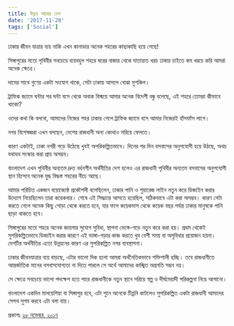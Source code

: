 ```yaml
---
title: উন্নত আয়ের দেশ
date: '2017-11-28'
tags: ['Social']
---
```


ঢাকার জীবন যাত্রার ব্যয় নাকি এখন কানাডার অনেক শহরের কাছাকাছি হয়ে গেছে!

সিঙ্গাপুরের মতো পৃথিবীর সবচেয়ে ব্যয়বহুল শহরে ঘরের বাজার থেকে যাতায়াত খরচ ঢাকার চাইতে কম খরচে করি আমরা অনেক ক্ষেত্রে।

দামের সাথে গুণের একটা সংযোগ থাকে, সেটা ঢাকায় আসলে বোঝা মুশকিল।

ট্রাফিক জ্যামে ঘন্টার পর ঘন্টা বসে থেকে অবাক বিস্ময়ে আমার অনেক বিদেশী বন্ধু বলেছে, এই শহরে তোমরা কীভাবে থাকো?

ওদের কথা কি বলবো, আমাদের নিজের শহর ঢাকায় গেলে ট্রাফিক জ্যামে বসে আমার নিজেরই হাঁসফাঁস লাগে।

নগর বিশেষজ্ঞরা এখন বলছেন, দেশের রাজধানী অন্য কোথাও সরিয়ে ফেলতে।

কারণ একটাই, ঢাকা নগরী গড়ে উঠেছে খুবই অপরিকল্পিতভাবে। দিনের পর দিন বসবাসের অনুপযোগী হয়ে উঠছে, অথচ যথাযথ সংস্কার করা প্রায় অসম্ভব।

বাংলাদেশ এখন পৃথিবীর অন্যতম দ্রুত বর্ধনশীন অর্থনীতির দেশ হলেও এর রাজধানী পৃথিবীর অন্যতম বসবাসের অনুপযোগী স্থান হিসেবে অনেক যুদ্ধ বিদ্ধস্ত শহরের নীচে আছে।

আমার পরিচিত একজন বয়োজ্যেষ্ঠ প্রকৌশলী বলেছিলেন, ঢাকার পানি ও শুয়ারেজ লাইন নতুন করে ডিজাইন করার উদ্যোগ নিয়েছিলেন তারা কয়েকবার। শেষে এই সিদ্ধান্তে আসতে হয়েছিল, সঠিকভাবে এটা করা অসম্ভব। কারণ সেটা করতে গেলে অনেক কিছু গোড়া থেকে করতে হবে, যার ফলে কয়েকমাস থেকে কয়েক বছর পর্যন্ত ঢাকার মানুষকে পানি ছাড়া থাকতে হবে।

সিঙ্গাপুরের মতো শহরে অনেক জায়গার সুযোগ সুবিধা, স্থাপনা ভেঙ্গে-গড়ে নতুন করে করা হয়। প্রথম থেকেই সুপরিকল্পিতভাবে ডিজাইন করার কারণে এই ভাঙ্গা-গড়ার কাজ করতে খুব বেশী সময় বা অসুবিধার প্রয়োজন হয়না। দেশটির অর্থনীতির এতো উন্নয়নের কারণ এর সুপরিকল্পিত নগর ব্যবস্থাপনা।

ঢাকার জীবনযাত্রার ব্যয় বাড়ছে, এটার ভালো দিক হলো আমরা অর্থনৈতিকভাবে শক্তিশালী হচ্ছি। তবে রাজধানীতে আন্তর্জাতিক মানের বসবাসযোগ্যতা না দিতে পারলে সে অর্থে আমাদের কাঙ্খিত অগ্রগতি সম্ভব নয়।

সে ক্ষেত্রে সবচেয়ে ভালো পদক্ষেপ হতে পারে রাজধানীকে নতুন স্থানে সরিয়ে স্বল্প ও দীর্ঘমেয়াদী পরিকল্পনা নিয়ে আগানো।

বাংলাদেশ একদিন মালয়েশিয়া বা সিঙ্গাপুর হবে, এটা শুনে অনেকে টিপ্পনি কাটলেও সুপরিকল্পিত একটা রাজধানী আমাদের সেপথ সুগম করবে এটা বলা যায়।

প্রকাশঃ [২৮ নভেম্বর, ২০১৭]()
